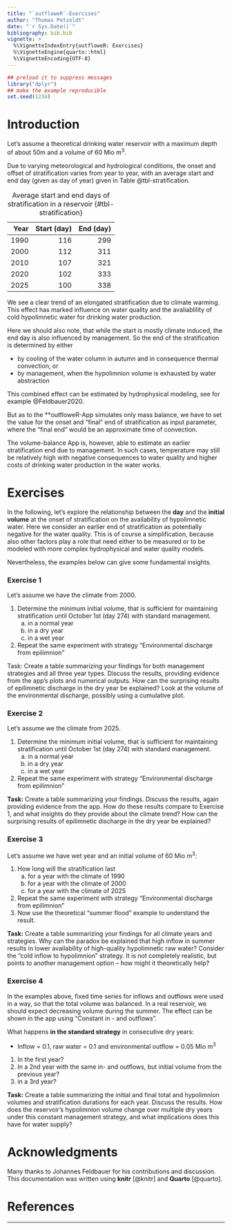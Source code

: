 ```yaml
---
title: "`outfloweR`-Exercises"
author: "Thomas Petzoldt"
date: "`r Sys.Date()`"
bibliography: bib.bib
vignette: >
  %\VignetteIndexEntry{outfloweR: Exercises}
  %\VignetteEngine{quarto::html}
  %\VignetteEncoding{UTF-8}
---
```



```r
## preload it to suppress messages
library("dplyr")
## make the example reproducible
set.seed(1234)
```



Introduction
============

Let's assume a theoretical drinking water reservoir with a maximum depth of about 
50m and a volume of 60 Mio m^3^.

Due to varying meteorological and hydrological conditions, the onset and offset 
of stratification varies from year to year, with an average start and end day 
(given as day of year) given in Table @tbl-stratification.

|Year | Start (day) | End (day) |
|----:|------------:|----------:|
| 1990|  116        | 299       |
| 2000|  112        | 311       |
| 2010|  107        | 321       |
| 2020|  102        | 333       |
| 2025|  100        | 338       |

: Average start and end days of stratification in a reservoir {#tbl-stratification}


We see a clear trend of an elongated stratification due to climate warming. 
This effect has marked influence on water quality and the avaliablility of cold
hypolimnetic water for drinking water production.

Here we should also note, that while the start is mostly climate induced, the end day
is also influenced by management. So the end of the stratification is determined by either

* by cooling of the water column in autumn and in consequence thermal convection, or
* by management, when the hypolimnion volume is exhausted by water abstraction


This combined effect can be estimated by hydrophysical modeling,
see for example @Feldbauer2020. 

But as to the **outfloweR-App simulates only mass balance, we have to set the 
value for the onset and "final" end of stratification as input parameter, where 
the "final end" would be an approximate time of convection.

The volume-balance App is, however, able to estimate an earlier stratification 
end due to management. In such cases, temperature may still be relatively high 
with negative consequences to water quality and higher costs of drinking water
production in the water works.

Exercises
=========

In the following, let's explore the relationship between the **day** and the **initial 
volume** at the onset of stratification on the availability of hypolimnetic water.
Here we consider an earlier end of stratification as potentially negative for the water
quality. This is of course a simplification, because also other factors play a role that
need either to be measured or to be modeled with more complex hydrophysical and water quality models.

Nevertheless, the examples below can give some fundamental insights.

### Exercise 1

Let's assume we have the climate from 2000.

1. Determine the minimum initial volume, that is sufficient for maintaining 
stratification until October 1st (day 274) with standard management.
    a) in a normal year
    b) in a dry year
    c) in a wet year
2. Repeat the same experiment with strategy "Environmental discharge from epilimnion"


Task: Create a table summarizing your findings for both management strategies 
and all three year types. Discuss the results, providing evidence from the app's 
plots and numerical outputs. How can the surprising results of epilimnetic discharge 
in the dry year be explained? Look at the volume of the environmental discharge, 
possibly using a cumulative plot.

### Exercise 2


Let's assume we the climate from 2025.

1. Determine the minimum initial volume, that is sufficient for maintaining 
stratification until October 1st (day 274) with standard management.
    a) in a normal year
    b) in a dry year
    c) in a wet year
2. Repeat the same experiment with strategy "Environmental discharge from epilimnion"


**Task:** Create a table summarizing your findings. Discuss the results, again 
providing evidence from the app. How do these results compare to Exercise 1, 
and what insights do they provide about the climate trend? How can the surprising 
results of epilimnetic discharge in the dry year be explained?
<!--
as.Date("2001-09-30") - as.Date("2000-12-31")
-->

### Exercise 3


Let's assume we have wet year and an initial volume of 60 Mio m^3^:

1. How long will the stratification last
    a) for a year with the climate of 1990
    b) for a year with the climate of 2000
    c) for a year with the climate of 2025
2. Repeat the same experiment with strategy "Environmental discharge from epilimnion"
3. Now use the theoretical "summer flood" example to understand the result.


**Task:** Create a table summarizing your findings for all climate years and strategies. 
Why can the paradox be explained that high inflow in summer results in lower 
availability of high-quality hypolimnetic raw water?
Consider the "cold inflow to hypolimnion" strategy. 
It is not completely realistic, but points to another management option – 
how might it theoretically help?


### Exercise 4


In the examples above, fixed time series for inflows and outflows were used in a way,
so that the total volume was balanced. In a real reservoir, we should expect decreasing 
volume during the summer. The effect can be shown in the app using
"Constant in - and outflows".

What happens **in the standard strategy** in consecutive dry years:

* Inflow = 0.1, raw water = 0.1 and environmental outflow = 0.05 Mio m^3^

1. In the first year?
2. In a 2nd year with the same in- and outflows, but initial volume from the previous year?
3. in a 3rd year?

**Task:** Create a table summarizing the initial and final total and hypolimnion 
volumes and stratification durations for each year. 
Discuss the results. How does the reservoir's hypolimnion volume change over 
multiple dry years under this constant management strategy, and what implications 
does this have for water supply?




Acknowledgments
===============

Many thanks to Johannes Feldbauer for his contributions and discussion. 
This documentation was written using **knitr** [@knitr] and **Quarto**
[@quarto].


References
==========

<div id="refs"></div>

----


